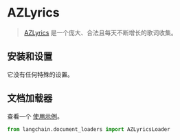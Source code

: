 # AZLyrics

> [AZLyrics](https://www.azlyrics.com/) 是一个庞大、合法且每天不断增长的歌词收集。
## 安装和设置

它没有任何特殊的设置。

## 文档加载器

查看一个 [使用示例](/docs/modules/data_connection/document_loaders/integrations/azlyrics.html)。
```python
from langchain.document_loaders import AZLyricsLoader
```
